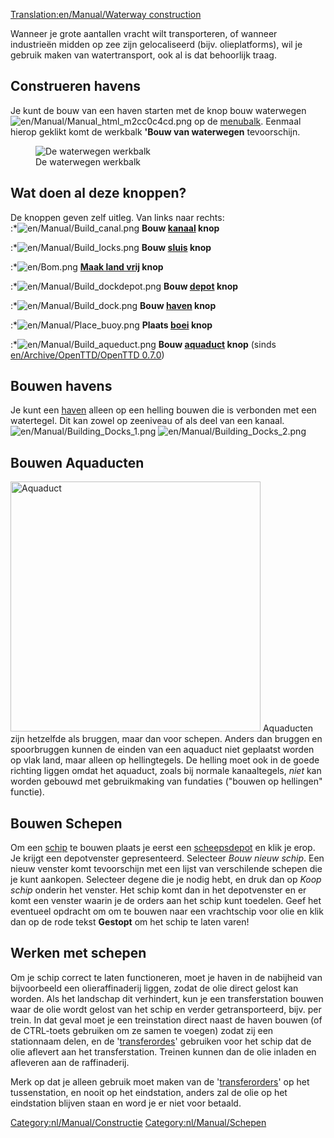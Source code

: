 [[Translation:en/Manual/Waterway construction]]
{{nl/Vertaling|en/Manual/Waterway construction|40}}
{{nl/Manual/Inhoudsopgave}}

Wanneer je grote aantallen vracht wilt transporteren, of wanneer industrieën midden op zee zijn gelocaliseerd (bijv. olieplatforms), wil je gebruik maken van watertransport, ook al is dat behoorlijk traag.

==Construeren havens==
Je kunt de bouw van een haven starten met de knop bouw waterwegen [[File:en/Manual/Manual html m2cc0c4cd.png]] op de [[nl/Manual/Spelinterface#de-menubalk|menubalk]]. Eenmaal hierop geklikt komt de werkbalk ''''Bouw van waterwegen''' tevoorschijn.

[[File:nl/Manual/Bouw van waterwegen toolbar hk.png|none|frame|De waterwegen werkbalk]]

==Wat doen al deze knoppen?==
De knoppen geven zelf uitleg. Van links naar rechts:<br>
:*[[File:en/Manual/Build canal.png]] '''Bouw [[nl/Manual/Havens|kanaal]] knop'''
:*[[File:en/Manual/Build locks.png]] '''Bouw [[nl/Manual/Havens|sluis]] knop'''
:*[[File:en/Bom.png]] '''[[nl/Manual/Terreinvorming|Maak land vrij]] knop'''
:*[[File:en/Manual/Build dockdepot.png]] '''Bouw [[en/Manual/Depots|depot]] knop'''
:*[[File:en/Manual/Build dock.png]] '''Bouw [[nl/Manual/Havens|haven]] knop'''
:*[[File:en/Manual/Place buoy.png]] '''Plaats [[nl/Manual/Havens|boei]] knop'''
:*[[File:en/Manual/Build aqueduct.png]] '''Bouw [[nl/Manual/Waterwegconstructies#bouwen-aquaducten|aquaduct]] knop''' (sinds [[en/Archive/OpenTTD/OpenTTD 0.7.0]])

==Bouwen havens==
Je kunt een [[nl/Manual/Havens|haven]] alleen op een helling bouwen die is verbonden met een watertegel. Dit kan zowel op zeeniveau of als deel van een kanaal.
[[File:en/Manual/Building Docks 1.png|left]] [[File:en/Manual/Building Docks 2.png]]



==Bouwen Aquaducten==
[[File:en/Manual/Aqueduct.png|left|thumb|400px|Aquaduct]]
Aquaducten zijn hetzelfde als bruggen, maar dan voor schepen. Anders dan bruggen en spoorbruggen kunnen de einden van een aquaduct niet geplaatst worden op vlak land, maar alleen op hellingtegels. De helling moet ook in de goede richting liggen omdat het aquaduct, zoals bij normale kanaaltegels, ''niet'' kan worden gebouwd met gebruikmaking van fundaties ("bouwen op hellingen" functie).<br style="clear:both;">

==Bouwen Schepen==
Om een [[nl/Manual/Schepen|schip]] te bouwen plaats je eerst een [[nl/Depot|scheepsdepot]] en klik je erop. Je krijgt een depotvenster gepresenteerd. Selecteer ''Bouw nieuw schip''. Een nieuw venster komt tevoorschijn met een lijst van verschilende schepen die je kunt aankopen. Selecteer degene die je nodig hebt, en druk dan op ''Koop schip'' onderin het venster. Het schip komt dan in het depotvenster en er komt een venster waarin je de orders aan het schip kunt toedelen. Geef het eventueel opdracht om om te bouwen naar een vrachtschip voor olie en klik dan op de rode tekst '''Gestopt''' om het schip te laten varen!

==Werken met schepen==
Om je schip correct te laten functioneren, moet je haven in de nabijheid van bijvoorbeeld een olieraffinaderij liggen, zodat de olie direct gelost kan worden. Als het landschap dit verhindert, kun je een transferstation bouwen waar de olie wordt gelost van het schip en verder getransporteerd, bijv. per trein. In dat geval moet je een treinstation direct naast de haven bouwen (of de CTRL-toets gebruiken om ze samen te voegen) zodat zij een stationnaam delen, en de '[[nl/Manual/Orders#transfer|transferordes]]' gebruiken voor het schip dat de olie aflevert aan het transferstation. Treinen kunnen dan de olie inladen en afleveren aan de raffinaderij.

Merk op dat je alleen gebruik moet maken van de '[[nl/Manual/Orders#transfer|transferorders]]' op het tussenstation, en nooit op het eindstation, anders zal de olie op het eindstation blijven staan en word je er niet voor betaald.
[[Category:nl/Manual/Constructie]]
[[Category:nl/Manual/Schepen]]
